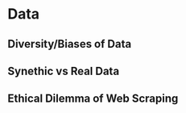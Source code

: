 # Data

## Diversity/Biases of Data

## Synethic vs Real Data

## Ethical Dilemma of Web Scraping


